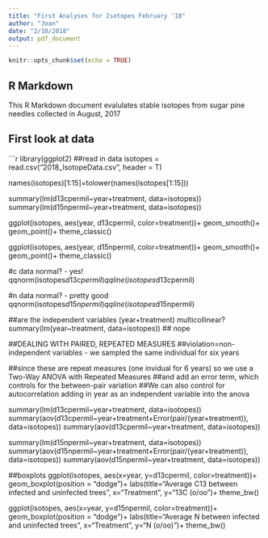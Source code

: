 ```yaml
---
title: "First Analyses for Isotopes February '18"
author: "Joan"
date: "2/10/2018"
output: pdf_document
---
```


```r
knitr::opts_chunk$set(echo = TRUE)
```

## R Markdown

This R Markdown document evalulates stable isotopes from sugar pine needles collected in August, 2017

## First look at data
```r
library(ggplot2)
##read in data
isotopes = read.csv("2018_IsotopeData.csv", header = T)


names(isotopes)[1:15]=tolower(names(isotopes[1:15]))


summary(lm(d13cpermil~year+treatment, data=isotopes))
summary(lm(d15npermil~year+treatment, data=isotopes))


ggplot(isotopes, aes(year, d13cpermil, color=treatment))+
  geom_smooth()+
  geom_point()+
  theme_classic()

ggplot(isotopes, aes(year, d15npermil, color=treatment))+
  geom_smooth()+
  geom_point()+
  theme_classic()


#c data normal? - yes!
qqnorm(isotopes$d13cpermil)
qqline(isotopes$d13cpermil)

#n data normal? - pretty good
qqnorm(isotopes$d15npermil)
qqline(isotopes$d15npermil)

##are the independent variables (year+treatment) multicollinear?
summary(lm(year~treatment, data=isotopes)) ## nope

##DEALING WITH PAIRED, REPEATED MEASURES
##violation=non-independent variables - we sampled the same individual for six years

##since these are repeat measures (one invidual for 6 years) so we use a Two-Way ANOVA with Repeated Measures
##and add an error term, which controls for the between-pair variation
##We can also control for autocorrelation adding in year as an independent variable into the anova


summary(lm(d13cpermil~year+treatment, data=isotopes))
summary(aov(d13cpermil~year+treatment+Error(pair/(year+treatment)), data=isotopes))
summary(aov(d13cpermil~year+treatment, data=isotopes))

summary(lm(d15npermil~year+treatment, data=isotopes))
summary(aov(d15npermil~year+treatment+Error(pair/(year+treatment)), data=isotopes))
summary(aov(d15npermil~year+treatment, data=isotopes))


##boxplots
ggplot(isotopes, aes(x=year, y=d13cpermil, color=treatment))+
  geom_boxplot(position = "dodge")+
  labs(title="Average C13 between infected and uninfected trees", x="Treatment", y="13C (o/oo")+
  theme_bw()

ggplot(isotopes, aes(x=year, y=d15npermil, color=treatment))+
  geom_boxplot(position = "dodge")+
  labs(title="Average N between infected and uninfected trees", x="Treatment", y="N (o/oo) ")+
  theme_bw()

